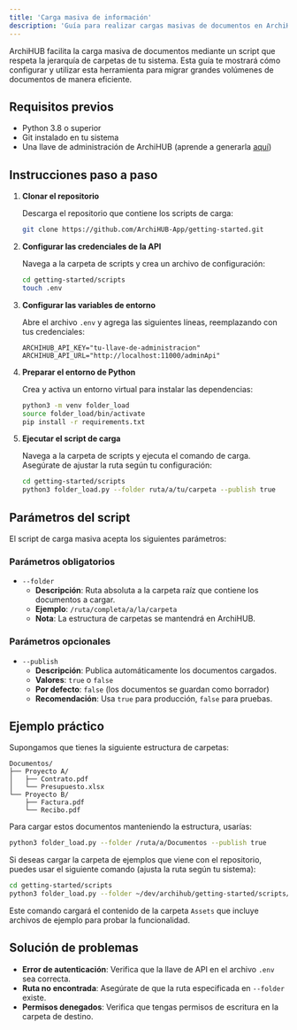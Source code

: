 ```yaml
---
title: 'Carga masiva de información'
description: 'Guía para realizar cargas masivas de documentos en ArchiHUB'
---
```


ArchiHUB facilita la carga masiva de documentos mediante un script que respeta la jerarquía de carpetas de tu sistema. Esta guía te mostrará cómo configurar y utilizar esta herramienta para migrar grandes volúmenes de documentos de manera eficiente.

## Requisitos previos

- Python 3.8 o superior
- Git instalado en tu sistema
- Una llave de administración de ArchiHUB (aprende a generarla [aquí](../perfil/llaves))

## Instrucciones paso a paso

<Steps>

1. **Clonar el repositorio**

   Descarga el repositorio que contiene los scripts de carga:
   
   ```bash
   git clone https://github.com/ArchiHUB-App/getting-started.git
   ```

2. **Configurar las credenciales de la API**

   Navega a la carpeta de scripts y crea un archivo de configuración:
   
   ```bash
   cd getting-started/scripts
   touch .env
   ```

3. **Configurar las variables de entorno**

   Abre el archivo `.env` y agrega las siguientes líneas, reemplazando con tus credenciales:
   
   ```
   ARCHIHUB_API_KEY="tu-llave-de-administracion"
   ARCHIHUB_API_URL="http://localhost:11000/adminApi"
   ```

4. **Preparar el entorno de Python**

   Crea y activa un entorno virtual para instalar las dependencias:
   
   ```bash
   python3 -m venv folder_load
   source folder_load/bin/activate
   pip install -r requirements.txt
   ```

5. **Ejecutar el script de carga**

   Navega a la carpeta de scripts y ejecuta el comando de carga. Asegúrate de ajustar la ruta según tu configuración:
   
   ```bash
   cd getting-started/scripts
   python3 folder_load.py --folder ruta/a/tu/carpeta --publish true
   ```

</Steps>

## Parámetros del script

El script de carga masiva acepta los siguientes parámetros:

### Parámetros obligatorios

- `--folder`
  - **Descripción**: Ruta absoluta a la carpeta raíz que contiene los documentos a cargar.
  - **Ejemplo**: `/ruta/completa/a/la/carpeta`
  - **Nota**: La estructura de carpetas se mantendrá en ArchiHUB.

### Parámetros opcionales

- `--publish`
  - **Descripción**: Publica automáticamente los documentos cargados.
  - **Valores**: `true` o `false`
  - **Por defecto**: `false` (los documentos se guardan como borrador)
  - **Recomendación**: Usa `true` para producción, `false` para pruebas.

## Ejemplo práctico

Supongamos que tienes la siguiente estructura de carpetas:

```
Documentos/
├── Proyecto A/
│   ├── Contrato.pdf
│   └── Presupuesto.xlsx
└── Proyecto B/
    ├── Factura.pdf
    └── Recibo.pdf
```

Para cargar estos documentos manteniendo la estructura, usarías:

```bash
python3 folder_load.py --folder /ruta/a/Documentos --publish true
```

Si deseas cargar la carpeta de ejemplos que viene con el repositorio, puedes usar el siguiente comando (ajusta la ruta según tu sistema):

```bash
cd getting-started/scripts
python3 folder_load.py --folder ~/dev/archihub/getting-started/scripts/Assets --publish true
```

Este comando cargará el contenido de la carpeta `Assets` que incluye archivos de ejemplo para probar la funcionalidad.

## Solución de problemas

- **Error de autenticación**: Verifica que la llave de API en el archivo `.env` sea correcta.
- **Ruta no encontrada**: Asegúrate de que la ruta especificada en `--folder` existe.
- **Permisos denegados**: Verifica que tengas permisos de escritura en la carpeta de destino.


